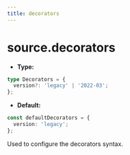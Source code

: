 ```yaml
---
title: decorators
---
```


# source.decorators

- **Type:**

```ts
type Decorators = {
  version?: 'legacy' | '2022-03';
};
```

- **Default:**

```ts
const defaultDecorators = {
  version: 'legacy';
};
```

Used to configure the decorators syntax.


<RsbuildConfig configName="source.decorators" />
